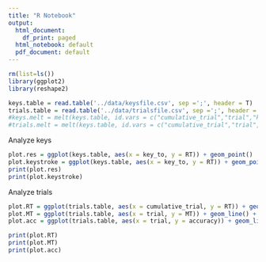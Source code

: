 ```yaml
---
title: "R Notebook"
output:
  html_document:
    df_print: paged
  html_notebook: default
  pdf_document: default
---
```



```r
rm(list=ls())
library(ggplot2)
library(reshape2)

keys.table = read.table('../data/keysfile.csv', sep =';', header = T)
trials.table = read.table('../data/trialsfile.csv', sep =';', header = T)
#keys.melt = melt(keys.table, id.vars = c("cumulative_trial","trial","keystroke","response") )
#trials.melt = melt(keys.table, id.vars = c("cumulative_trial","trial","keystroke","response") )

```
Analyze keys

```r
plot.res = ggplot(keys.table, aes(x = key_to, y = RT)) + geom_point()
plot.keystroke = ggplot(keys.table, aes(x = key_to, y = RT)) + geom_point()
print(plot.res)
print(plot.keystroke)
```

Analyze trials
```r
plot.RT = ggplot(trials.table, aes(x = cumulative_trial, y = RT)) + geom_line() + geom_point()
plot.MT = ggplot(trials.table, aes(x = trial, y = MT)) + geom_line() + geom_point()
plot.acc = ggplot(trials.table, aes(x = trial, y = accuracy)) + geom_line() + geom_point()

print(plot.RT)
print(plot.MT)
print(plot.acc)

```


